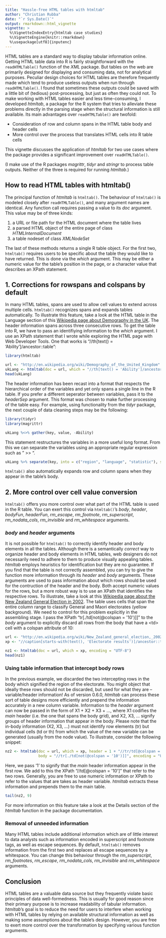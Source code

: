 ```yaml
---
title: "Hassle-free HTML tables with htmltab"
author: "Christian Rubba"
date: "`r Sys.Date()`"
output: rmarkdown::html_vignette
vignette: >
  %\VignetteIndexEntry{htmltab case studies}
  %\VignetteEngine{knitr::rmarkdown}
  %\usepackage[utf8]{inputenc}
---
```


HTML tables are a standard way to display tabular information online. Getting HTML table data into R is fairly straightforward with the `readHTMLTable()` function of the *XML* package. But tables on the web are primarily designed for displaying and consuming data, not for analytical purposes. Peculiar design choices for HTML tables are therefore frequently made which tend to produce useless outputs when run through `readHTMLTable()`. I found that sometimes these outputs could be saved with a little bit of (tedious) post-processing, but just as often they could not. To make working with HTML tables easier and less time-consuming, I developed *htmltab*, a package for the R system that tries to alleviate these problems directly in the parsing stage when the structural information is still available. Its main advantages over `readHTMLTable()` are twofold:

- Consideration of row and column spans in the HTML table body and header cells
- More control over the process that translates HTML cells into R table cells

This vignette discusses the application of *htmltab* for two use cases where the package provides a significant improvement over `readHTMLTable()`. 

(I make use of the R packages *magrittr*, *tidyr* and *stringr* to process table outputs. Neither of the three is required for running *htmltab*.)


## How to read HTML tables with htmltab()
The principal function of *htmltab* is `htmltab()`. The behaviour of `htmltab()` is modeled closely after `readHTMLTable()`, and many argument names are identical. Any function call requires passing a value to its _doc_ argument. This value may be of three kinds:

1. a URL or file path for the HTML document where the table lives
2. a parsed HTML object of the entire page of class _HTMLInternalDocument_
3. a table nodeset of class _XMLNodeSet_

The last of these methods returns a single R table object. For the first two, `htmltab()` requires users to be specific about the table they would like to have returned. This is done via the _which_ argument. This may be either a numeric value for the table's position in the page, or a character value that describes an XPath statement.


## 1. Corrections for rowspans and colspans by default
In many HTML tables, spans are used to allow cell values to extend across multiple cells. `htmltab()` recognizes spans and expands tables automatically. To illustrate this feature, take a look at the HTML table in the Language section of this [Wikipedia page about Demography in the UK](http://en.wikipedia.org/wiki/Demography_of_the_United_Kingdom#Languages). The header information spans across three consecutive rows. To get the table into R, we have to pass an identifiying information to the _which_ argument. I use an XPath statement that I wrote while exploring the HTML page with Web Developer Tools. One that works is "//th[text() = 'Ability']/ancestor::table":


```r
library(htmltab)

url <- "http://en.wikipedia.org/wiki/Demography_of_the_United_Kingdom"
ukLang <- htmltab(doc = url, which = "//th[text() = 'Ability']/ancestor::table")
head(ukLang)
```

The header information has been recast into a format that respects the hierarchical order of the variables and yet only spans a single line in the R table. If you prefer a different seperator between variables, pass it to the _headerSep_ argument. This format was chosen to make further processing of the table easy. For example, using functionality from the *tidyr* package, the next couple of data cleaning steps may be the following:

```r
library(tidyr)
library(magrittr)

ukLang %<>% gather(key, value, -Ability)
```

This statement restructures the variables in a more useful long format. From this we can separate the variables using an appropriate regular expression such as " >> ". 


```r
ukLang %>% separate(key, into = c("region", "language", "statistic"), sep = " >> ") %>% head
```

`htmltab()` also automatically expands row and column spans when they appear in the table's body. 

## 2. More control over cell value conversion
`htmltab()` offers you more control over what part of the HTML table is used in the R table. You can exert this control via `htmltab()`'s _body_, _header_, _bodyFun_, _headerFun_, _rm&#95;escape_, _rm&#95;footnote_, _rm&#95;superscript_, _rm&#95;nodata&#95;cols_, _rm&#95;invisible_ and _rm&#95;whitespace_ arguments. 

### _body_ and _header_ arguments
It is not possible for `htmltab()` to correctly identify header and body elements in all the tables. Although there is a semantically *correct* way to organize header and body elements in HTML tables, web designers do not necessarily need to adhere to them to produce visually appealing tables. *htmltab* employs heuristics for identification but they are no guarantee. If you find that the table is not correctly assembled, you can try to give the function more information through its _header_ and _body_ arguments. These arguments are used to pass information about which rows should be used for the contruction of the header and the body. Both accept numeric values for the rows, but a more robust way is to use an XPath that identifies the respective rows. To illustrate, take a look at this [Wikipedia page about the New Zealand General Election in 2002](http://en.wikipedia.org/wiki/New_Zealand_general_election,_2002#Electorate_results). The table uses cells that span the entire column range to classify General and Maori electorates (yellow background). We need to control for this problem explicitly in the assembling stage. I pass the XPath "tr[./td[not(@colspan = '10')]]" to the _body_ argument to explicitly discard all rows from the body that have a \<td\> cell with a colspan attribute of 10:


```r
url <- "http://en.wikipedia.org/wiki/New_Zealand_general_election,_2002"
xp <- "//caption[starts-with(text(), 'Electorate results')]/ancestor::table"

nz1 <- htmltab(doc = url, which = xp, encoding = "UTF-8")
head(nz1)
```

### Using table information that intercept body rows
In the previous example, we discarded the two intercepting rows in the body which signified the region of the electorate. You might object that ideally these rows should not be discarded, but used for what they are -- variable/header information! As of version 0.6.0, *htmltab* can process these sort of table designs more efficiently and prepend the information accurately in a new column variable. Information to the _header_ argument can now be passed in the form of X1 + X2 + X3 + ..., where X1 codifies the *main* header (i.e. the one that spans the body grid), and X2, X3, ... signify groups of header information that appear in the body. Please note that the in-body information (X2, X3, ...) must not identify row elements (tr) but individual cells (td or th) from which the value of the new variable can be generated (usually from the node value). To illustrate, consider the following snippet:

```r
nz2 <- htmltab(doc = url, which = xp, header = 1 + "//tr/td[@colspan = '10']",
               body = "//tr[./td[not(@colspan = '10')]]", encoding = "UTF-8")
```

Here, we pass '1' to signify that the *main* header information appear in the first row. We add to this the XPath "//td[@colspan = '10']" that refer to the two rows. Generally, you are free to use numeric information or XPath to refer to the values that are takes as header variable. *htmltab* extracts these information and prepends them to the main table.

```r
tail(nz2, 9)
```

For more information on this feature take a look at the Details section of the *htmltab* function in the package documentation. 

### Removal of unneeded information
Many HTML tables include additional information which are of little interest to data analysts such as information encoded in superscript and footnote tags, as well as escape sequences. By default, `htmltab()` removes information from the first two and replaces all escape sequences by a whitespace. You can change this behaviour through the _rm\_superscript_, _rm\_footnotes_, _rm\_escape_, _rm&#95;nodata&#95;cols_, _rm&#95;invisible_ and _rm&#95;whitespace_ arguments. 

## Conclusion
HTML tables are a valuable data source but they frequently violate basic principles of data well-formedness. This is usually for good reason since their primary purpose is to increase readability of tabular information. *htmltab*'s goal is to reduce the need for users to interfere when working with HTML tables by relying on available structural information as well as making some assumptions about the table's design. However, you are free to exert more control over the transformation by specifying various function arguments. 
